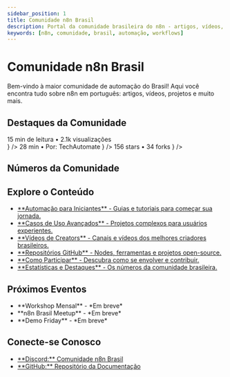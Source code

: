 ---
sidebar_position: 1
title: Comunidade n8n Brasil
description: Portal da comunidade brasileira do n8n - artigos, vídeos, projetos e muito mais
keywords: [n8n, comunidade, brasil, automação, workflows]
---


# <IonicIcon name="people-outline" size={32} /> Comunidade n8n Brasil

Bem-vindo à maior comunidade de automação do Brasil! Aqui você encontra tudo sobre n8n em português: artigos, vídeos, projetos e muito mais.

<div class="section-container">
  <h2 class="section-title"><IonicIcon name="star-outline" size={24} /> Destaques da Comunidade</h2>
  <CardGrid>
    <HighlightCard
      icon="document-text-outline"
      category="Artigo em Destaque"
      title="Como Criar Seu Primeiro Workflow n8n"
      description="Um tutorial completo para iniciantes que querem dar os primeiros passos com n8n, cobrindo desde a instalação até a automação de uma tarefa real."
      link="/tutorial-basico/primeiro-workflow"
      details={
        <div className="card-details">
          <IonicIcon name="time-outline" /> 15 min de leitura
          <span className="separator">•</span>
          <IonicIcon name="eye-outline" /> 2.1k visualizações
        </div>
      }
    />
    <HighlightCard
      icon="videocam-outline"
      category="Vídeo em Destaque"
      title="n8n + Inteligência Artificial"
      description="Aprenda a integrar o n8n com as principais APIs de IA, como OpenAI e Hugging Face, para criar automações inteligentes e inovadoras."
      link="/advanced-ai/tutorial-ai"
      details={
        <div className="card-details">
          <IonicIcon name="time-outline" /> 28 min
          <span className="separator">•</span>
          <IonicIcon name="person-outline" /> Por: TechAutomate
        </div>
      }
    />
    <HighlightCard
      icon="logo-github"
      category="Projeto em Destaque"
      title="Documentação n8n Brasil"
      description="A documentação que você está lendo! Um projeto da comunidade para traduzir e manter o conteúdo acessível e em português."
      link="https://github.com/tatyquebralayout/n8n-Doc-pt-BR"
      details={
        <div className="card-details">
          <IonicIcon name="star-outline" /> 156 stars
          <span className="separator">•</span>
          <IonicIcon name="git-branch-outline" /> 34 forks
        </div>
      }
    />
  </CardGrid>
</div>

<div class="section-container">
  <h2 class="section-title"><IonicIcon name="analytics-outline" size={24} /> Números da Comunidade</h2>
  <CommunityStats />
</div>

<div class="section-container">
  <h2 class="section-title"><IonicIcon name="library-outline" size={24} /> Explore o Conteúdo</h2>
  
  <ul class="link-list">
    <li><a href="./automacao-iniciantes/"><IonicIcon name="school-outline" /> **Automação para Iniciantes** - Guias e tutoriais para começar sua jornada.</a></li>
    <li><a href="./casos-uso-avancados/"><IonicIcon name="rocket-outline" /> **Casos de Uso Avançados** - Projetos complexos para usuários experientes.</a></li>
    <li><a href="./videos"><IonicIcon name="videocam-outline" /> **Vídeos de Creators** - Canais e vídeos dos melhores criadores brasileiros.</a></li>
    <li><a href="./github"><IonicIcon name="logo-github" /> **Repositórios GitHub** - Nodes, ferramentas e projetos open-source.</a></li>
    <li><a href="./como-participar"><IonicIcon name="hand-right-outline" /> **Como Participar** - Descubra como se envolver e contribuir.</a></li>
    <li><a href="./estatisticas"><IonicIcon name="bar-chart-outline" /> **Estatísticas e Destaques** - Os números da comunidade brasileira.</a></li>
  </ul>
</div>

<div class="section-container">
  <h2 class="section-title"><IonicIcon name="calendar-outline" size={24} /> Próximos Eventos</h2>
  
  <ul class="event-list">
    <li><IonicIcon name="school-outline" /> **Workshop Mensal** - *Em breve*</li>
    <li><IonicIcon name="people-outline" /> **n8n Brasil Meetup** - *Em breve*</li>
    <li><IonicIcon name="play-outline" /> **Demo Friday** - *Em breve*</li>
  </ul>
</div>

<div class="section-container">
  <h2 class="section-title"><IonicIcon name="chatbubbles-outline" size={24} /> Conecte-se Conosco</h2>
  
  <ul class="link-list">
    <li><a href="https://discord.gg/n8nbrasil" target="_blank" rel="noopener noreferrer"><IonicIcon name="logo-discord" /> **Discord:** Comunidade n8n Brasil</a></li>
    <li><a href="https://github.com/tatyquebralayout/n8n-Doc-pt-BR" target="_blank" rel="noopener noreferrer"><IonicIcon name="logo-github" /> **GitHub:** Repositório da Documentação</a></li>
  </ul>
</div> 